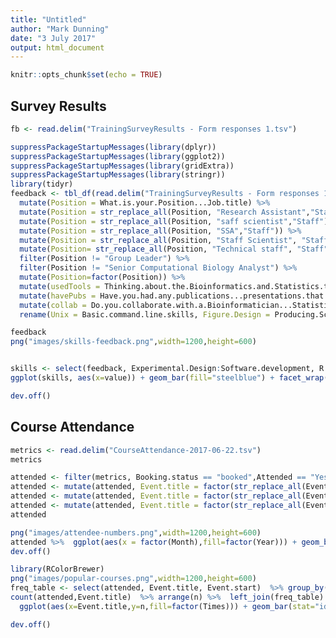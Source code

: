 ```yaml
---
title: "Untitled"
author: "Mark Dunning"
date: "3 July 2017"
output: html_document
---
```


```r
knitr::opts_chunk$set(echo = TRUE)
```


## Survey Results

```r

fb <- read.delim("TrainingSurveyResults - Form responses 1.tsv")

suppressPackageStartupMessages(library(dplyr))
suppressPackageStartupMessages(library(ggplot2))
suppressPackageStartupMessages(library(gridExtra))
suppressPackageStartupMessages(library(stringr))
library(tidyr)
feedback <- tbl_df(read.delim("TrainingSurveyResults - Form responses 1.tsv")) %>% 
  mutate(Position = What.is.your.Position...Job.title) %>% 
  mutate(Position = str_replace_all(Position, "Research Assistant","Staff")) %>% 
  mutate(Position = str_replace_all(Position, "saff scientist","Staff")) %>% 
  mutate(Position = str_replace_all(Position, "SSA","Staff")) %>% 
  mutate(Position = str_replace_all(Position, "Staff Scientist", "Staff")) %>%     
  mutate(Position= str_replace_all(Position, "Technical staff", "Staff")) %>%     
  filter(Position != "Group Leader") %>% 
  filter(Position != "Senior Computational Biology Analyst") %>% 
  mutate(Position=factor(Position)) %>% 
  mutate(usedTools = Thinking.about.the.Bioinformatics.and.Statistics.training.courses.you.have.attended..have.you.proceeded.to.use.the.tools...techniques.you.learnt.about.outside.of.the.class.) %>% 
  mutate(havePubs = Have.you.had.any.publications...presentations.that.were.made.possible.or.significantly.improved.as.a.direct.result.of.the.Bioinformatics.or.Statistics.training.you.received) %>% 
  mutate(collab = Do.you.collaborate.with.a.Bioinformatician...Statistician.on.the.analysis.of.your.data.) %>% 
  rename(Unix = Basic.command.line.skills, Figure.Design = Producing.Scientific.Figures,HPC=Using.high.performance.computing.tools) 

feedback
png("images/skills-feedback.png",width=1200,height=600)


skills <- select(feedback, Experimental.Design:Software.development, R:Excel) %>% gather
ggplot(skills, aes(x=value)) + geom_bar(fill="steelblue") + facet_wrap(~key,ncol=6)

dev.off()
```

## Course Attendance

```r
metrics <- read.delim("CourseAttendance-2017-06-22.tsv")
metrics
```

```r
attended <- filter(metrics, Booking.status == "booked",Attended == "Yes")
attended <- mutate(attended, Event.title = factor(str_replace_all(Event.title, "CRUK: ","")))
attended <- mutate(attended, Event.title = factor(str_replace_all(Event.title, " - Webcast Event","")))
attended <- mutate(attended, Event.title = factor(str_replace_all(Event.title, "ElixirUK: ","")))
attended
```

```r
png("images/attendee-numbers.png",width=1200,height=600)
attended %>%  ggplot(aes(x = factor(Month),fill=factor(Year))) + geom_bar() + ylab("Number of attendees") + xlab("Month") + facet_wrap(~Year)
dev.off()

```

```r
library(RColorBrewer)
png("images/popular-courses.png",width=1200,height=600)
freq_table <- select(attended, Event.title, Event.start)  %>% group_by(Event.title)  %>%  summarise(Times = length(unique(Event.start)))
count(attended,Event.title)  %>% arrange(n) %>%  left_join(freq_table) %>%  mutate(Event.title = factor(Event.title,levels=Event.title))  %>% filter(n > 5) %>% 
  ggplot(aes(x=Event.title,y=n,fill=factor(Times))) + geom_bar(stat="identity") + ylab("Total number of attendees April 2015 - November 2016") + coord_flip() + scale_fill_manual(name="Number of Times Run",values=brewer.pal(7,"Set1")) +xlab("Course")

dev.off()

```

